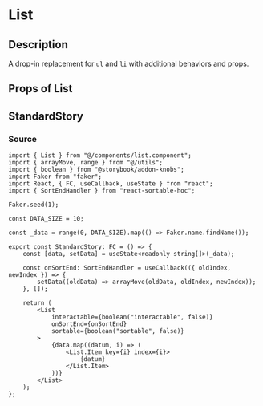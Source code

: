 
<Meta title="general/list" component={List} />

# List

## Description
A drop-in replacement for `ul` and `li` with additional behaviors and props.

## Props of List
<Props of={List} />

## StandardStory
<Preview>
	<Story name="standard">
		<StandardStory />
	</Story>
</Preview>

### Source
```tsx
import { List } from "@/components/list.component";
import { arrayMove, range } from "@/utils";
import { boolean } from "@storybook/addon-knobs";
import Faker from "faker";
import React, { FC, useCallback, useState } from "react";
import { SortEndHandler } from "react-sortable-hoc";

Faker.seed(1);

const DATA_SIZE = 10;

const _data = range(0, DATA_SIZE).map(() => Faker.name.findName());

export const StandardStory: FC = () => {
	const [data, setData] = useState<readonly string[]>(_data);

	const onSortEnd: SortEndHandler = useCallback(({ oldIndex, newIndex }) => {
		setData((oldData) => arrayMove(oldData, oldIndex, newIndex));
	}, []);

	return (
		<List
			interactable={boolean("interactable", false)}
			onSortEnd={onSortEnd}
			sortable={boolean("sortable", false)}
		>
			{data.map((datum, i) => (
				<List.Item key={i} index={i}>
					{datum}
				</List.Item>
			))}
		</List>
	);
};
```
